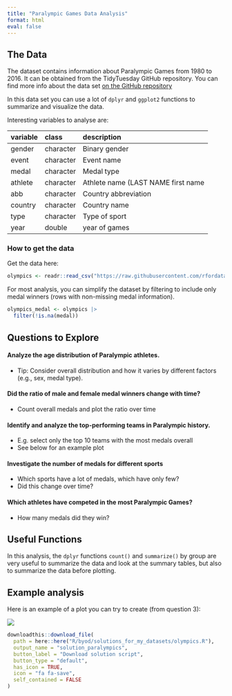 ```yaml
---
title: "Paralympic Games Data Analysis"
format: html
eval: false
---
```


## The Data

The dataset contains information about Paralympic Games from 1980 to 2016. It can be obtained from the TidyTuesday GitHub repository. You can find more info about the data set 
[on the GitHub repository](https://github.com/rfordatascience/tidytuesday/edit/master/data/2021/2021-08-03/readme.md)

In this data set you can use a lot of `dplyr` and `ggplot2` functions to summarize and
visualize the data.

Interesting variables to analyse are:

|variable |class     |description |
|:--------|:---------|:-----------|
|gender   |character | Binary gender |
|event    |character | Event name |
|medal    |character | Medal type |
|athlete  |character | Athlete name (LAST NAME first name|
|abb      |character | Country abbreviation |
|country  |character | Country name |
|type     |character | Type of sport |
|year     |double    | year of games |

### How to get the data

Get the data here:

```r
olympics <- readr::read_csv("https://raw.githubusercontent.com/rfordatascience/tidytuesday/master/data/2021/2021-07-27/olympics.csv")
```

For most analysis, you can simplify the dataset by filtering to include only medal winners (rows with non-missing medal information).

```r
olympics_medal <- olympics |>
  filter(!is.na(medal))
```

## Questions to Explore

#### Analyze the age distribution of Paralympic athletes.
   - Tip: Consider overall distribution and how it varies by different factors (e.g., sex, medal type).

#### Did the ratio of male and female medal winners change with time?
  - Count overall medals and plot the ratio over time

#### Identify and analyze the top-performing teams in Paralympic history.
   - E.g. select only the top 10 teams with the most medals overall
   - See below for an example plot

#### Investigate the number of medals for different sports
   - Which sports have a lot of medals, which have only few?
   - Did this change over time?
  
#### Which athletes have competed in the most Paralympic Games?
   - How many medals did they win?

## Useful Functions

In this analysis, the `dplyr` functions `count()` and `summarize()` by group are very
useful to summarize the data and look at the summary tables, but also to summarize 
the data before plotting.

## Example analysis

Here is an example of a plot you can try to create (from question 3):

![](img/top_medals.png)

```r
downloadthis::download_file(
  path = here::here("R/byod/solutions_for_my_datasets/olympics.R"),
  output_name = "solution_paralympics",
  button_label = "Download solution script",
  button_type = "default",
  has_icon = TRUE,
  icon = "fa fa-save",
  self_contained = FALSE
)
```
